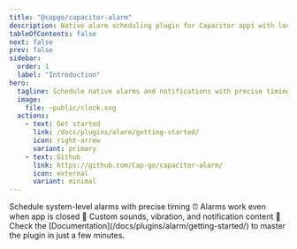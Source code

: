 ```yaml
---
title: "@capgo/capacitor-alarm"
description: Native alarm scheduling plugin for Capacitor apps with local notifications and background execution support.
tableOfContents: false
next: false
prev: false
sidebar:
  order: 1
  label: "Introduction"
hero:
  tagline: Schedule native alarms and notifications with precise timing, background execution, and system integration.
  image:
    file: ~public/clock.svg
  actions:
    - text: Get started
      link: /docs/plugins/alarm/getting-started/
      icon: right-arrow
      variant: primary
    - text: Github
      link: https://github.com/Cap-go/capacitor-alarm/
      icon: external
      variant: minimal
---
```



<CardGrid stagger>
  <Card title="Native alarms" icon="rocket">
    Schedule system-level alarms with precise timing ⏰
  </Card>
  <Card title="Background execution" icon="layers">
    Alarms work even when app is closed 🔔
  </Card>
  <Card title="Rich notifications" icon="bell">
    Custom sounds, vibration, and notification content 📱
  </Card>
  <Card title="Comprehensive Documentation" icon="open-book">
    Check the [Documentation](/docs/plugins/alarm/getting-started/) to master the plugin in just a few minutes.
  </Card>
</CardGrid>
